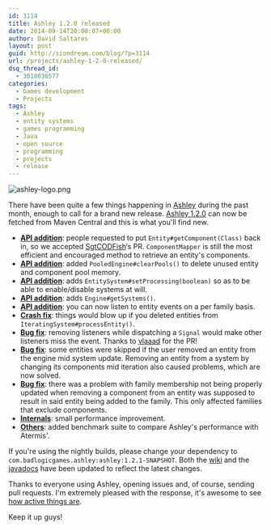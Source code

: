 ```yaml
---
id: 3114
title: Ashley 1.2.0 released
date: 2014-09-14T20:00:07+00:00
author: David Saltares
layout: post
guid: http://siondream.com/blog/?p=3114
url: /projects/ashley-1-2-0-released/
dsq_thread_id:
  - 3018036577
categories:
  - Games development
  - Projects
tags:
  - Ashley
  - entity systems
  - games programming
  - Java
  - open source
  - programming
  - projects
  - release
---
```


![ashley-logo.png](/img/ashley/ashley-logo.webp)

There have been quite a few things happening in [Ashley](https://github.com/libgdx/ashley) during the past month, enough to call for a brand new release. [Ashley 1.2.0](https://github.com/libgdx/ashley/releases/tag/ashley-1.2.0) can now be fetched from Maven Central and this is what you'll find new.

- **[API addition](https://github.com/libgdx/ashley/pull/51)**: people requested to put `Entity#getComponent(Class)` back in, so we accepted [SgtCODFish](https://github.com/libgdx/ashley/commits/master?author=SgtCoDFish)&#8216;s PR. `ComponentMapper` is still the most efficient and encouraged method to retrieve an entity's components.
- **[API addition](https://github.com/libgdx/ashley/commit/28372993d60d6e2f460f36e27df953936e550933)**: added `PooledEngine#clearPools()` to delete unused entity and component pool memory.
- **[API addition](https://github.com/libgdx/ashley/commit/188239aeaa3e99c9bd7ebab268a9e9959d2a09c2)**: adds `EntitySystem#setProcessing(boolean)` so as to be able to enable/disable systems at will.
- **[API addition](https://github.com/libgdx/ashley/commit/8f54a2a5ee97c87cba57bd187b4aeb2aef7ec831)**: adds `Engine#getSystems()`.
- **[API addition](https://github.com/libgdx/ashley/commit/f90d12932bd958061eb0ad33b925cf6457880c46)**: you can now listen to entity events on a per family basis.
- **[Crash fix](https://github.com/libgdx/ashley/commit/d5ace4e43a32c27fec82821b90b3e55c89ad373f)**: things would blow up if you deleted entities from `IteratingSystem#processEntity()`.
- **[Bug fix](https://github.com/libgdx/ashley/pull/52)**: removing listeners while dispatching a `Signal` would make other listeners miss the event. Thanks to [vlaaad](https://github.com/libgdx/ashley/commits/master?author=vlaaad) for the PR!
- **[Bug fix](https://github.com/libgdx/ashley/issues/44)**: some entities were skipped if the user removed an entity from the engine mid system update. Removing an entity from a system by changing its components mid iteration also caused problems, which are now solved.
- **[Bug fix](https://github.com/libgdx/ashley/issues/56)**: there was a problem with family membership not being properly updated when removing a component from an entity was supposed to result in said entity being added to the family. This only affected families that exclude components.
- **[Internals](https://github.com/libgdx/ashley/issues/59)**: small performance improvement.
- **[Others](https://github.com/libgdx/ashley/commit/d6fec987e1ce493c559a7e8fdea7fc8f6cd82d7b)**: added benchmark suite to compare Ashley's performance with Atermis'.

If you're using the nightly builds, please change your dependency to `com.badlogicgames.ashley:ashley:1.2.1-SNAPSHOT`. Both the [wiki](https://github.com/libgdx/ashley/wiki) and the [javadocs](http://libgdx.badlogicgames.com/ashley/docs/) have been updated to reflect the latest changes.

Thanks to everyone using Ashley, opening issues and, of course, sending pull requests. I'm extremely pleased with the response, it's awesome to see [how active things are](https://github.com/libgdx/ashley/pulse/monthly).

Keep it up guys!
